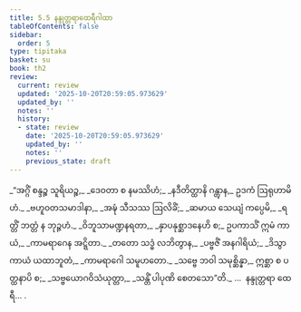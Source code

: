 ```yaml
---
title: 5.5 နန္ဒုတ္တရာထေရီဂါထာ
tableOfContents: false
sidebar:
  order: 5
type: tipitaka
basket: su
book: th2
review:
  current: review
  updated: '2025-10-20T20:59:05.973629'
  updated_by: ''
  notes: ''
  history:
  - state: review
    date: '2025-10-20T20:59:05.973629'
    updated_by: ''
    notes: ''
    previous_state: draft
---
```



<DynamicBreadcrumb />


<ReviewStatus review={frontmatter.review} showDetails={true} />

<HypothesisAnnotation frontmatter={frontmatter} />

<Division number="87" book="th2" e="ch" v="19" p="389">

<Paragraph number="133" type="verses" book="th2">
_“အဂ္ဂိံ စန္ဒဉ္စ သူရိယဉ္စ,_  
_ဒေဝတာ စ နမဿိဟံ;_  
_နဒီတိတ္ထာနိ ဂန္တွာန,_  
ဥဒကံ ဩရုဟာမိဟံ._  

</Paragraph>

</Division>
<Division number="88" book="th2" e="ch" v="19" p="390">

<Paragraph number="134" type="verses" book="th2">
_ဗဟူဝတသမာဒါနာ,_  
_အဍ္ဎံ သီသဿ ဩလိခိံ;_  
_ဆမာယ သေယျံ ကပ္ပေမိ,_  
_ရတ္တိံ ဘတ္တံ န ဘုဉ္ဇဟံ._  

</Paragraph>

</Division>
<Division number="89" book="th2" e="ch" v="19" p="390">

<Paragraph number="135" type="verses" book="th2">
_ဝိဘူသာမဏ္ဍနရတာ,_  
_နှာပနုစ္ဆာဒနေဟိ စ;_  
ဥပကာသိံ ဣမံ ကာယံ,_  
_ကာမရာဂေန အဋ္ဋိတာ._  

</Paragraph>

</Division>
<Division number="90" book="th2" e="ch" v="19" p="390">

<Paragraph number="136" type="verses" book="th2">
_တတော သဒ္ဓံ လဘိတွာန,_  
_ပဗ္ဗဇိံ အနဂါရိယံ;_  
_ဒိသွာ ကာယံ ယထာဘူတံ,_  
_ကာမရာဂေါ သမူဟတော._  

</Paragraph>

</Division>
<Division number="91" book="th2" e="ch" v="19" p="390">

<Paragraph number="137" type="verses" book="th2">
_သဗ္ဗေ ဘဝါ သမုစ္ဆိန္နာ,_  
ဣစ္ဆာ စ ပတ္ထနာပိ စ;_  
_သဗ္ဗယောဂဝိသံယုတ္တာ,_  
_သန္တိံ ပါပုဏိ စေတသော”တိ._  


</Paragraph>
</Division>

<Paragraph number="138" type="center" book="th2">
…  နန္ဒုတ္တရာ ထေရီ… .
</Paragraph>